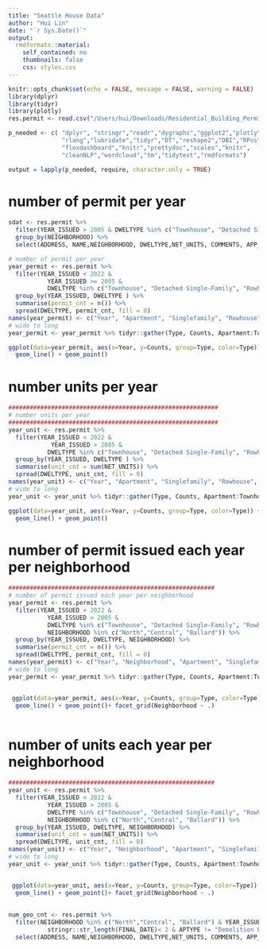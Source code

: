 ```yaml
---
title: "Seattle House Data"
author: "Hui Lin"
date: "`r Sys.Date()`"
output: 
  rmdformats::material:
    self_contained: no
    thumbnails: false
    css: styles.css
---
```


```r
knitr::opts_chunk$set(echo = FALSE, message = FALSE, warning = FALSE)
library(dplyr)
library(tidyr)
library(plotly)
res.permit <- read.csv("/Users/hui/Downloads/Residential_Building_Permits_Issued_and_Final.csv")
```


```r

p_needed <- c( "dplyr", "stringr","readr","dygraphs","ggplot2","plotly",
               "rlang","lubridate","tidyr","DT","reshape2","DBI","RPostgreSQL",
               "flexdashboard","knitr","prettydoc","scales","knitr",
               "cleanNLP","wordcloud","tm","tidytext","rmdformats")

output = lapply(p_needed, require, character.only = TRUE)
```

# number of permit per year

```r
sdat <- res.permit %>%
  filter(YEAR_ISSUED > 2005 & DWELTYPE %in% c("Townhouse", "Detached Single-Family", "Rowhouse", "Apartment"))  %>%
  group_by(NEIGHBORHOOD) %>%
  select(ADDRESS, NAME,NEIGHBORHOOD, DWELTYPE,NET_UNITS, COMMENTS, APP_DATE, ISS_DATE, YEAR_ISSUED, FINAL_DATE)

# number of permit per year
year_permit <- res.permit %>%
  filter(YEAR_ISSUED < 2022 & 
           YEAR_ISSUED >= 2005 & 
           DWELTYPE %in% c("Townhouse", "Detached Single-Family", "Rowhouse", "Apartment")) %>%
  group_by(YEAR_ISSUED, DWELTYPE ) %>%
  summarise(permit_cnt = n()) %>%
  spread(DWELTYPE, permit_cnt, fill = 0)
names(year_permit) <- c("Year", "Apartment", "Singlefamily", "Rowhouse", "Townhouse")
# wide to long
year_permit <- year_permit %>% tidyr::gather(Type, Counts, Apartment:Townhouse)

ggplot(data=year_permit, aes(x=Year, y=Counts, group=Type, color=Type)) +
  geom_line() + geom_point()
```

# number units per year

```r

###########################################################
# number units per year
###########################################################
year_unit <- res.permit %>%
  filter(YEAR_ISSUED < 2022 & 
            YEAR_ISSUED > 2005 & 
           DWELTYPE %in% c("Townhouse", "Detached Single-Family", "Rowhouse", "Apartment")) %>%
  group_by(YEAR_ISSUED, DWELTYPE ) %>%
  summarise(unit_cnt = sum(NET_UNITS)) %>%
  spread(DWELTYPE, unit_cnt, fill = 0)
names(year_unit) <- c("Year", "Apartment", "Singlefamily", "Rowhouse", "Townhouse")
# wide to long
year_unit <- year_unit %>% tidyr::gather(Type, Counts, Apartment:Townhouse)

ggplot(data=year_unit, aes(x=Year, y=Counts, group=Type, color=Type)) +
  geom_line() + geom_point()

```

# number of permit issued each year per neighborhood

```r

##########################################################
# number of permit issued each year per neighborhood
year_permit <- res.permit %>%
  filter(YEAR_ISSUED < 2022 & 
           YEAR_ISSUED > 2005 & 
           DWELTYPE %in% c("Townhouse", "Detached Single-Family", "Rowhouse", "Apartment") &
           NEIGHBORHOOD %in% c("North","Central", "Ballard")) %>%
  group_by(YEAR_ISSUED, DWELTYPE, NEIGHBORHOOD) %>%
  summarise(permit_cnt = n()) %>%
  spread(DWELTYPE, permit_cnt, fill = 0)
names(year_permit) <- c("Year", "Neighborhood", "Apartment", "Singlefamily", "Rowhouse", "Townhouse")
# wide to long
year_permit <- year_permit %>% tidyr::gather(Type, Counts, Apartment:Townhouse)


 ggplot(data=year_permit, aes(x=Year, y=Counts, group=Type, color=Type)) +
  geom_line() + geom_point()+ facet_grid(Neighborhood ~ .)
 
```

# number of units each year per neighborhood

```r

##########################################################
year_unit <- res.permit %>%
  filter(YEAR_ISSUED < 2022 & 
           YEAR_ISSUED > 2005 & 
           DWELTYPE %in% c("Townhouse", "Detached Single-Family", "Rowhouse", "Apartment") &
           NEIGHBORHOOD %in% c("North","Central", "Ballard")) %>%
  group_by(YEAR_ISSUED, DWELTYPE, NEIGHBORHOOD) %>%
  summarise(unit_cnt = sum(NET_UNITS)) %>%
  spread(DWELTYPE, unit_cnt, fill = 0)
names(year_unit) <- c("Year", "Neighborhood", "Apartment", "Singlefamily", "Rowhouse", "Townhouse")
# wide to long
year_unit <- year_unit %>% tidyr::gather(Type, Counts, Apartment:Townhouse)


 ggplot(data=year_unit, aes(x=Year, y=Counts, group=Type, color=Type)) +
  geom_line() + geom_point()+ facet_grid(Neighborhood ~ .) 
 
  
num_geo_cnt <- res.permit %>%
  filter(NEIGHBORHOOD %in% c("North","Central", "Ballard") & YEAR_ISSUED >= 2015   & 
           stringr::str_length(FINAL_DATE)< 2 & APTYPE != "Demolition Permit" & DWELTYPE %in% c("Townhouse", "Detached Single-Family"))  %>%
  select(ADDRESS, NAME,NEIGHBORHOOD, DWELTYPE,NET_UNITS, COMMENTS, APP_DATE, ISS_DATE, YEAR_ISSUED, FINAL_DATE)
```

